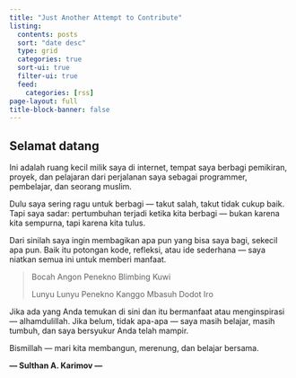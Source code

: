 ```yaml
---
title: "Just Another Attempt to Contribute"
listing:
  contents: posts
  sort: "date desc"
  type: grid
  categories: true
  sort-ui: true
  filter-ui: true
  feed:
    categories: [rss]
page-layout: full
title-block-banner: false
---
```


## Selamat datang

Ini adalah ruang kecil milik saya di internet, tempat saya berbagi pemikiran, proyek, dan pelajaran dari perjalanan saya sebagai programmer, pembelajar, dan seorang muslim.

Dulu saya sering ragu untuk berbagi — takut salah, takut tidak cukup baik. Tapi saya sadar: pertumbuhan terjadi ketika kita berbagi — bukan karena kita sempurna, tapi karena kita tulus.

Dari sinilah saya ingin membagikan apa pun yang bisa saya bagi, sekecil apa pun. Baik itu potongan kode, refleksi, atau ide sederhana — saya niatkan semua ini untuk memberi manfaat.

> Bocah Angon Penekno Blimbing Kuwi
>
> Lunyu Lunyu Penekno Kanggo Mbasuh Dodot Iro

Jika ada yang Anda temukan di sini dan itu bermanfaat atau menginspirasi — alhamdulillah.
Jika belum, tidak apa-apa — saya masih belajar, masih tumbuh, dan saya bersyukur Anda telah mampir.

Bismillah — mari kita membangun, merenung, dan belajar bersama.

**— Sulthan A. Karimov —**
